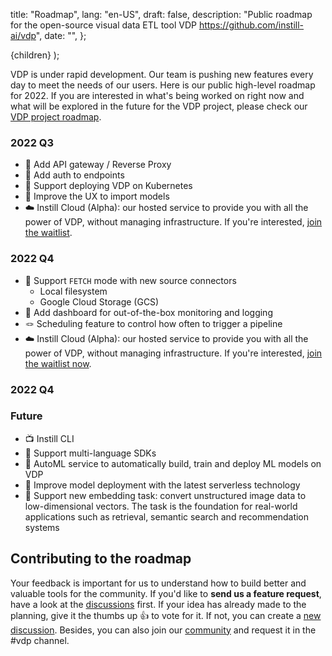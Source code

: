   title: "Roadmap",
  lang: "en-US",
  draft: false,
  description:
    "Public roadmap for the open-source visual data ETL tool VDP https://github.com/instill-ai/vdp",
  date: "",
};

  <DocsLayout meta={meta}>{children}</DocsLayout>
);

VDP is under rapid development. Our team is pushing new features every day to meet the needs of our users. Here is our public high-level roadmap for 2022. If you are interested in what's being worked on right now and what will be explored in the future for the VDP project, please check our [VDP project roadmap](https://github.com/orgs/instill-ai/projects/5/views/4).

### 2022 Q3

- 🎯 Add API gateway / Reverse Proxy
- 🎯 Add auth to endpoints
- 🎯 Support deploying VDP on Kubernetes
- 🔮 Improve the UX to import models
- ☁️ Instill Cloud (Alpha): our hosted service to provide you with all the power of VDP, without managing infrastructure. If you're interested, [join the waitlist](https://www.instill.tech/get-access/?utm_source=documentation&utm_medium=link).

### 2022 Q4

- 🔌 Support `FETCH` mode with new source connectors
  - Local filesystem
  - Google Cloud Storage (GCS)
- 🎯 Add dashboard for out-of-the-box monitoring and logging
- 🪢 Scheduling feature to control how often to trigger a pipeline
- ☁️ Instill Cloud (Alpha): our hosted service to provide you with all the power of VDP, without managing infrastructure. If you're interested, [join the waitlist now](https://www.instill.tech/get-access/?utm_source=documentation&utm_medium=link).

### 2022 Q4

### Future

- 📺 Instill CLI
- 🎯 Support multi-language SDKs
- 🔮 AutoML service to automatically build, train and deploy ML models on VDP
- 🔮 Improve model deployment with the latest serverless technology
- 🔮 Support new embedding task: convert unstructured image data to low-dimensional vectors. The task is the foundation for real-world applications such as retrieval, semantic search and recommendation systems

## Contributing to the roadmap

Your feedback is important for us to understand how to build better and valuable tools for the community. If you'd like to **send us a feature request**, have a look at the [discussions](https://github.com/instill-ai/vdp/discussions) first. If your idea has already made to the planning, give it the thumbs up 👍 to vote for it. If not, you can create a [new discussion](https://github.com/instill-ai/vdp/discussions/new). Besides, you can also join our [community](https://discord.gg/sevxWsqpGh) and request it in the #vdp channel.
